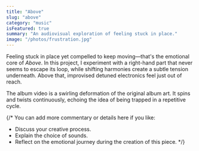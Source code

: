 ```yaml
---
title: "Above"
slug: "above"
category: "music"
isFeatured: true
summary: "An audiovisual exploration of feeling stuck in place."
image: "/photos/frustration.jpg"
---
```




Feeling stuck in place yet compelled to keep moving—that's the emotional core of *Above*. In this project, I experiment with a right-hand part that never seems to escape its loop, while shifting harmonies create a subtle tension underneath. Above that, improvised detuned electronics feel just out of reach.

The album video is a swirling deformation of the original album art. It spins and twists continuously, echoing the idea of being trapped in a repetitive cycle.

<YouTube videoId="pMgGtI2sYcY" />

{/* 
You can add more commentary or details here if you like:
- Discuss your creative process.
- Explain the choice of sounds.
- Reflect on the emotional journey during the creation of this piece.
*/}
